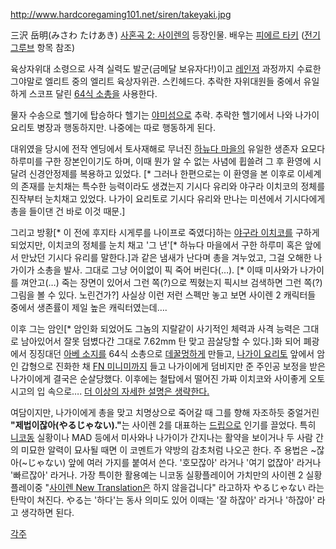 http://www.hardcoregaming101.net/siren/takeyaki.jpg

三沢 岳明(みさわ たけあき)
[[사혼곡 2: 사이렌]]의 등장인물.
배우는 [[피에르 타키]] ([[전기 그루브]] 항목 참조)

육상자위대 소령으로 사격 실력도 발군(금메달 보유자다!)이고 [[레인저]] 과정까지 수료한 그야말로 엘리트 중의 엘리트 육상자위관. 스킨헤드다. 추락한 자위대원들 중에서 유일하게 스코프 달린 [[64식 소총]]을 사용한다.

물자 수송으로 헬기에 탑승하다 헬기는 [[야미섬]]으로 추락. 추락한 헬기에서 나와 나가이 요리토 병장과 행동하지만. 나중에는 따로 행동하게 된다.

대위였을 당시에 전작 엔딩에서 토사재해로 무너진 [[하뉴다 마을]]의 유일한 생존자 요모다 하루미를 구한 장본인이기도 하며, 이때 뭔가 알 수 없는 사념에 휩쓸려 그 후 환영에 시달려 신경안정제를 복용하고 있었다. [* 그러나 한편으로는 이 환영을 본 이후로 이세계의 존재를 눈치채는 특수한 능력이라도 생겼는지 기시다 유리와 야구라 이치코의 정체를 진작부터 눈치채고 있었다. 나가이 요리토로 기시다 유리와 만나는 미션에서 기시다에게 총을 들이댄 건 바로 이것 때문.]  

그리고 방황[* 이 전에 후지타 시게루를 나이프로 죽였다]하는 [[야구라 이치코]]를 구하게 되었지만, 이치코의 정체를 눈치 채고 '그 년'[* 하뉴다 마을에서 구한 하루미 혹은 앞에서 만났던 기시다 유리를 말한다.]과 같은 냄새가 난다며 총을 겨누었고, 그걸 오해한 나가이가 소총을 발사. 그대로 그냥 어이없이 픽 죽어 버린다(…). [* 이때 미사와가 나가이를 껴안고(…) 죽는 장면이 있어서 그런 쪽(?)으로 찍혔는지 픽시브 검색하면 그런 쪽(?) 그림을 볼 수 있다. 노린건가?] 사실상 이런 저런 스펙만 놓고 보면 사이렌 2 캐릭터들 중에서 생존률이 제일 높은 캐릭터였는데….

이후 그는 암인[* 암인화 되었어도 그놈의 지랄같이 사기적인 체력과 사격 능력은 그대로 남아있어서 잘못 덤볐다간 그대로 7.62mm 탄 맞고 끔살당할 수 있다.]화 되어 폐광에서 징징대던 [[아베 소지]]를 64식 소총으로 [[데꿀멍]]하게 만들고, [[나가이 요리토]] 앞에서 암인 갑형으로 진화한 채 [[FN 미니미]]까지 들고 나가이에게 덤비지만 준 주인공 보정을 받은 나가이에게 결국은 순살당했다. 이후에는 철탑에서 떨어진 가짜 이치코와 사이좋게 오토시고의 입 속으로…. [[더 이상의 자세한 설명은 생략한다.]]

여담이지만, 나가이에게 총을 맞고 치명상으로 죽어갈 때 그를 향해 자조하듯 중얼거린 '''"제법이잖아(やるじゃない)."'''는 사이렌 2를 대표하는 [[드립]]으로 인기를 끌었다. 특히 [[니코동]] 실황이나 MAD 등에서 미사와나 나가이가 간지나는 활약을 보이거나 두 사람 간의 미묘한 알력이 묘사될 때면 이 코멘트가 약방의 감초처럼 나오곤 한다. 주 용법은 ~잖아(~じゃない) 앞에 여러 가지를 붙여서 쓴다. '호모잖아' 라거나 '여기 없잖아' 라거나 '빠르잖아' 라거나. 가장 특이한 활용예는 니코동 실황플레이어 가치만의 사이렌 2 실황플레이중 "[[사이렌 New Translation]]은 하지 않을겁니다" 라고하자 やるじゃない 라는 탄막이 쳐진다. やる는 '하다'는 동사 의미도 있어 이때는 '잘 하잖아' 라거나 '하잖아' 라고 생각하면 된다.

[[각주]]
